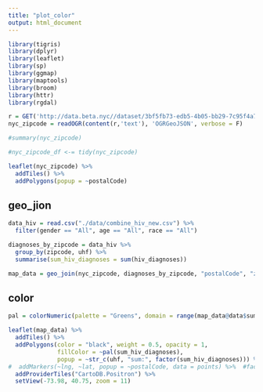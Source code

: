```yaml
---
title: "plot_color"
output: html_document
---
```


```r
library(tigris)
library(dplyr)
library(leaflet)
library(sp)
library(ggmap)
library(maptools)
library(broom)
library(httr)
library(rgdal)
```

```r
r = GET('http://data.beta.nyc//dataset/3bf5fb73-edb5-4b05-bb29-7c95f4a727fc/resource/6df127b1-6d04-4bb7-b983-07402a2c3f90/download/f4129d9aa6dd4281bc98d0f701629b76nyczipcodetabulationareas.geojson')
nyc_zipcode = readOGR(content(r,'text'), 'OGRGeoJSON', verbose = F)

#summary(nyc_zipcode)

#nyc_zipcode_df <-= tidy(nyc_zipcode)

leaflet(nyc_zipcode) %>%
  addTiles() %>% 
  addPolygons(popup = ~postalCode)
```


## geo_jion

```r
data_hiv = read.csv("./data/combine_hiv_new.csv") %>%
  filter(gender == "All", age == "All", race == "All")

diagnoses_by_zipcode = data_hiv %>% 
  group_by(zipcode, uhf) %>% 
  summarise(sum_hiv_diagnoses = sum(hiv_diagnoses))

map_data = geo_join(nyc_zipcode, diagnoses_by_zipcode, "postalCode", "zipcode")

```

## color

```r
pal = colorNumeric(palette = "Greens", domain = range(map_data@data$sum_hiv_diagnoses, na.rm = T))

leaflet(map_data) %>%
  addTiles() %>%  
  addPolygons(color = "black", weight = 0.5, opacity = 1, 
              fillColor = ~pal(sum_hiv_diagnoses), 
              popup = ~str_c(uhf, "sum:", factor(sum_hiv_diagnoses))) %>% 
#  addMarkers(~lng, ~lat, popup = ~postalCode, data = points) %>%  #factor(sum_hiv_diagnoses)
  addProviderTiles("CartoDB.Positron") %>%
  setView(-73.98, 40.75, zoom = 11)

```

